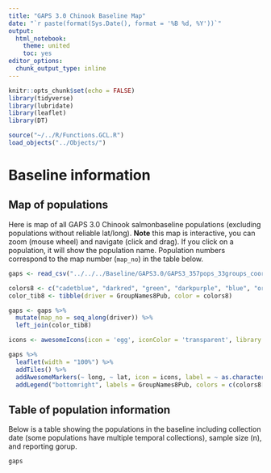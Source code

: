 ```yaml
---
title: "GAPS 3.0 Chinook Baseline Map"
date: "`r paste(format(Sys.Date(), format = '%B %d, %Y'))`"
output:
  html_notebook:
    theme: united
    toc: yes
editor_options: 
  chunk_output_type: inline
---
```


```r
knitr::opts_chunk$set(echo = FALSE)
library(tidyverse)
library(lubridate)
library(leaflet)
library(DT)

source("~/../R/Functions.GCL.R")
load_objects("../Objects/")
```

# Baseline information

## Map of populations

Here is map of all GAPS 3.0 Chinook salmonbaseline populations (excluding populations without reliable lat/long). **Note** this map is interactive, you can zoom (mouse wheel) and navigate (click and drag). If you click on a population, it will show the population name. Population numbers correspond to the map number (`map_no`) in the table below.
```r
gaps <- read_csv("../../../Baseline/GAPS3.0/GAPS3_357pops_33groups_coordinates.csv")

colors8 <- c("cadetblue", "darkred", "green", "darkpurple", "blue", "orange", "purple", "red")
color_tib8 <- tibble(driver = GroupNames8Pub, color = colors8)

gaps <- gaps %>% 
  mutate(map_no = seq_along(driver)) %>% 
  left_join(color_tib8)

icons <- awesomeIcons(icon = 'egg', iconColor = 'transparent', library = 'ion', markerColor = gaps$color)

gaps %>% 
  leaflet(width = "100%") %>% 
  addTiles() %>% 
  addAwesomeMarkers(~ long, ~ lat, icon = icons, label = ~ as.character(map_no), popup = ~ `Finest Scale`, labelOptions = labelOptions(noHide = TRUE, textOnly = TRUE, direction = "top")) %>% 
  addLegend("bottomright", labels = GroupNames8Pub, colors = c(colors8[1:3], "purple", colors8[5:6], "violet", colors8[8]), opacity = 1)
```

## Table of population information

Below is a table showing the populations in the baseline including collection date (some populations have multiple temporal collections), sample size (n), and reporting gorup.
```r
gaps
```
